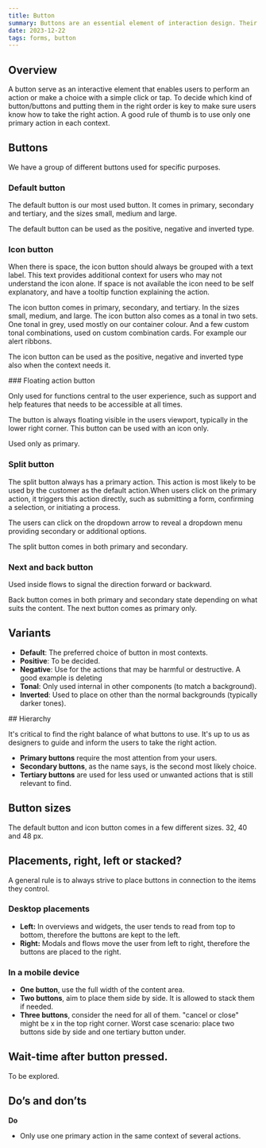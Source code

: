 ```yaml
---
title: Button
summary: Buttons are an essential element of interaction design. Their primary role is to help people take actions quickly.
date: 2023-12-22
tags: forms, button
---
```


## Overview

A button serve as an interactive element that enables users to perform an action or make a choice with a simple click or tap. To decide which kind of button/buttons and putting them in the right order is key to make sure users know how to take the right action. A good rule of thumb is to use only one primary action in each context. 

## Buttons

We have a group of different buttons used for specific purposes.

<Grid columns="1; s{2} m{3}" gap="s">
  <Figma node="227-1446" caption="Default button" />
  <Figma node="227-1455" caption="Icon button" />
  <Figma node="227-1458" caption="Floating action button" />
  <Figma node="227-9028" caption="Split button" />
  <Figma node="227-9030" caption="Next and back button" />
</Grid>

### Default button

The default button is our most used button. It comes in primary, secondary and tertiary, and the sizes small, medium and large.

The default button can be used as the positive, negative and inverted type. 
<Grid columns="1; s{2}" gap="s">
  <Figma node="227-15292" caption="Primary, secondary and tertiary" />
  <Figma node="227-15605" caption="Positive and negative" />
</Grid>

<GdsDivider size="4xl" opacity="0.2" />

### Icon button

When there is space, the icon button should always be grouped with a text label. This text provides additional context for users who may not understand the icon alone. If space is not available the icon need to be self explanatory, and have a tooltip function explaining the action.

The icon button comes in primary, secondary, and tertiary. In the sizes small, medium, and large. The icon button also comes as a tonal in two sets. One tonal in grey, used mostly on our container colour. And a few custom tonal combinations, used on custom combination cards. For example our alert ribbons.

The icon button can be used as the positive, negative and inverted type also when the context needs it. 

<Grid columns="1; s{2} m{3}" gap="s">
  <Figma node="227-1363" caption="Icon button – default and positive" />
  <Figma node="227-1372" caption="Tonal and custom tonal" />
  <Figma node="227-1375" caption="Tonal custom combinations on alert ribbon" />
</Grid>

<GdsDivider size="4xl" opacity="0.2" />

<Grid columns="1; s{2}" gap="s">
<div>
### Floating action button

Only used for functions central to the user experience, such as support and help features that needs to be accessible at all times.

The button is always floating visible in the users viewport, typically in the lower right corner. This button can be used with an icon only.

Used only as primary.
</div>
<Figma node="227-17491" caption="Floating action button" />
</Grid>

<GdsDivider size="4xl" opacity="0.2" />

### Split button

The split button always has a primary action. This action is most likely to be used by the customer as the default action.When users click on the primary action, it triggers this action directly, such as submitting a form, confirming a selection, or initiating a process.

The users can click on the dropdown arrow to reveal a dropdown menu providing secondary or additional options.

The split button comes in both primary and secondary.

<Grid columns="1; s{2}" gap="s">
  <Figma node="227-18284" caption="Split button – primary and secondary" />
  <Figma node="574-5488" caption="Split button – active with dropdown" />
</Grid>

### Next and back button

Used inside flows to signal the direction forward or backward.

Back button comes in both primary and secondary state depending on what suits the content. The next button comes as primary only.
<Grid columns="1; s{2} m{3}" gap="s">
  <Figma node="227-18340" caption="Next button" />
  <Figma node="227-18349" caption="Back button – primary" />
  <Figma node="227-18352" caption="Back button – secondary" />
</Grid>

<GdsDivider size="4xl" opacity="0.2" />

## Variants

- **Default**: The preferred choice of button in most contexts.
- **Positive**: To be decided.
- **Negative**: Use for the actions that may be harmful or destructive. A good example is deleting
- **Tonal**: Only used internal in other components (to match a background).
- **Inverted**: Used to place on other than the normal backgrounds (typically darker tones).

<Figma node="232-2274" caption="Button variants" height="300" />

<GdsDivider size="4xl" opacity="0.2" />

<Grid columns="1; s{2}" gap="s">
## Hierarchy

It's critical to find the right balance of what buttons to use. It's up to us as designers to guide and inform the users to take the right action.

- **Primary buttons** require the most attention from your users.
- **Secondary buttons**, as the name says, is the second most likely choice.
- **Tertiary buttons** are used for less used or unwanted actions that is still relevant to find.

<Figma node="232-3072" caption="From the top – primary, secondary, tertiary" />
</Grid>

<GdsDivider size="4xl" opacity="0.2" />

## Button sizes

The default button and icon button comes in a few different sizes. 32, 40 and 48 px. 

<Grid columns="1; s{2} m{3}" gap="s">
  <Figma node="232-3342" caption="Small – used in confined spaces, like tables." />
  <Figma node="232-3344" caption="Medium – the default size. When in doubt, go for medium." />
  <Figma node="232-3346" caption="Large – only used in large areas like a hero." />
</Grid>

<GdsDivider size="4xl" opacity="0.2" />

## Placements, right, left or stacked?

A general rule is to always strive to place buttons in connection to the items they control. 

### Desktop placements

- **Left:** In overviews and widgets, the user tends to read from top to bottom, therefore the buttons are kept to the left.
- **Right:** Modals and flows move the user from left to right, therefore the buttons are placed to the right. 

<Grid columns="1; s{2}" gap="s">
  <Figma node="489-7502" caption="Placement left" />
  <Figma node="232-3505" caption="Placement right" />
</Grid>

### In a mobile device

- **One button**, use the full width of the content area.
- **Two buttons**, aim to place them side by side. It is allowed to stack them if needed.
- **Three buttons**, consider the need for all of them. "cancel or close" might be x in the top right corner. Worst case scenario: place  two buttons side by side and one tertiary button under.

<Grid columns="1; s{2}" gap="s">
  <Figma node="489-7723" caption="One button in mobile" />
  <Figma node="489-7651" caption="Side by side in mobile" />
</Grid>

<GdsDivider size="4xl" opacity="0.2" />

## Wait-time after button pressed.

To be explored.

<GdsDivider size="4xl" opacity="0.2" />

## Do’s and don’ts

**Do**

- Only use one primary action in the same context of several actions.

<Grid columns="1; s{2}" gap="s">
  <Do>
    <Figma node="312-3091" />
  </Do>
</Grid>